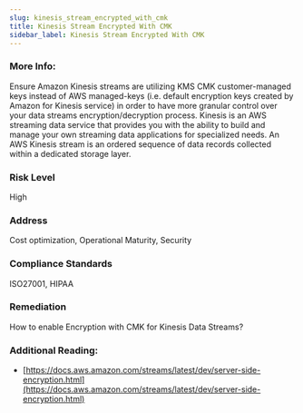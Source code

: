 ```yaml
---
slug: kinesis_stream_encrypted_with_cmk
title: Kinesis Stream Encrypted With CMK
sidebar_label: Kinesis Stream Encrypted With CMK
---
```


### More Info:

Ensure Amazon Kinesis streams are utilizing KMS CMK customer-managed keys instead of AWS managed-keys (i.e. default encryption keys created by Amazon for Kinesis service) in order to have more granular control over your data streams encryption/decryption process. Kinesis is an AWS streaming data service that provides you with the ability to build and manage your own streaming data applications for specialized needs. An AWS Kinesis stream is an ordered sequence of data records collected within a dedicated storage layer.

### Risk Level

High

### Address

Cost optimization, Operational Maturity, Security

### Compliance Standards

ISO27001, HIPAA

### Remediation

How to enable Encryption with CMK for Kinesis Data Streams?

### Additional Reading:

- [https://docs.aws.amazon.com/streams/latest/dev/server-side-encryption.html](https://docs.aws.amazon.com/streams/latest/dev/server-side-encryption.html) 

